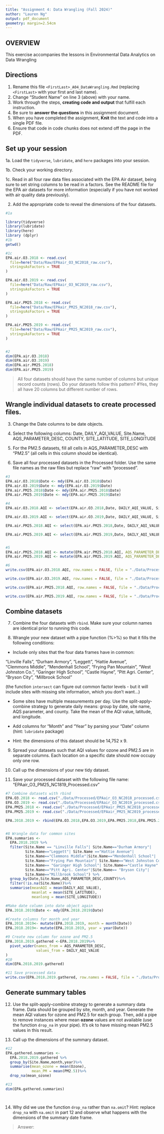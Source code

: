 ```yaml
---
title: "Assignment 4: Data Wrangling (Fall 2024)"
author: "Lauren Ng"
output: pdf_document
geometry: margin=2.54cm
---
```


## OVERVIEW

This exercise accompanies the lessons in Environmental Data Analytics on Data Wrangling 

## Directions

1. Rename this file `<FirstLast>_A04_DataWrangling.Rmd` (replacing `<FirstLast>` with your first and last name).
2. Change "Student Name" on line 3 (above) with your name.
3. Work through the steps, **creating code and output** that fulfill each instruction.
4. Be sure to **answer the questions** in this assignment document.
5. When you have completed the assignment, **Knit** the text and code into a single PDF file.
6. Ensure that code in code chunks does not extend off the page in the PDF.


## Set up your session 

1a. Load the `tidyverse`,  `lubridate`, and `here` packages into your session.

1b. Check your working directory.

1c. Read in all four raw data files associated with the EPA Air dataset, being sure to set string columns to be read in a factors. See the README file for the EPA air datasets for more information (especially if you have not worked with air quality data previously). 

2. Add the appropriate code to reveal the dimensions of the four datasets. 

```r
#1a 

library(tidyverse)
library(lubridate)
library(here)
library (dplyr)
#1b 
getwd()

#1c 
EPA.air.O3.2018 <- read.csv(
  file=here("Data/Raw/EPAair_O3_NC2018_raw.csv"), 
  stringsAsFactors = TRUE
)

EPA.air.O3.2019 <- read.csv(
  file=here("Data/Raw/EPAair_O3_NC2019_raw.csv"), 
  stringsAsFactors = TRUE
)

EPA.air.PM25.2018 <- read.csv(
  file=here("Data/Raw/EPAair_PM25_NC2018_raw.csv"), 
  stringsAsFactors = TRUE
)

EPA.air.PM25.2019 <- read.csv(
  file=here("Data/Raw/EPAair_PM25_NC2019_raw.csv"), 
  stringsAsFactors = TRUE
)


#2 
dim(EPA.air.O3.2018)
dim(EPA.air.O3.2019)
dim(EPA.air.PM25.2018)
dim(EPA.air.PM25.2019)
```

>All four datasets should have the same number of columns but unique record counts (rows). Do your datasets follow this pattern?
#Yes, they all have 20 columns but different number of rows.

## Wrangle individual datasets to create processed files.

3. Change the Date columns to be date objects.

4. Select the following columns: Date, DAILY_AQI_VALUE, Site.Name, AQS_PARAMETER_DESC, COUNTY, SITE_LATITUDE, SITE_LONGITUDE

5. For the PM2.5 datasets, fill all cells in AQS_PARAMETER_DESC with "PM2.5" (all cells in this column should be identical).

6. Save all four processed datasets in the Processed folder. Use the same file names as the raw files but replace "raw" with "processed".

```r
#3
EPA.air.O3.2018$Date <- mdy(EPA.air.O3.2018$Date)
EPA.air.O3.2019$Date <- mdy(EPA.air.O3.2019$Date)
EPA.air.PM25.2018$Date <- mdy(EPA.air.PM25.2018$Date)
EPA.air.PM25.2019$Date <- mdy(EPA.air.PM25.2019$Date)

#4
EPA.air.O3.2018.AQI <- select(EPA.air.O3.2018,Date, DAILY_AQI_VALUE, Site.Name, AQS_PARAMETER_DESC, COUNTY, SITE_LATITUDE, SITE_LONGITUDE)

EPA.air.O3.2019.AQI <- select(EPA.air.O3.2019,Date, DAILY_AQI_VALUE, Site.Name, AQS_PARAMETER_DESC, COUNTY, SITE_LATITUDE, SITE_LONGITUDE)

EPA.air.PM25.2018.AQI <- select(EPA.air.PM25.2018,Date, DAILY_AQI_VALUE, Site.Name, AQS_PARAMETER_DESC, COUNTY, SITE_LATITUDE, SITE_LONGITUDE)

EPA.air.PM25.2019.AQI <- select(EPA.air.PM25.2019,Date, DAILY_AQI_VALUE, Site.Name, AQS_PARAMETER_DESC, COUNTY, SITE_LATITUDE, SITE_LONGITUDE)


#5
EPA.air.PM25.2018.AQI <- mutate(EPA.air.PM25.2018.AQI, AQS_PARAMETER_DESC = "PM2.5")
EPA.air.PM25.2019.AQI <- mutate(EPA.air.PM25.2019.AQI, AQS_PARAMETER_DESC = "PM2.5")

#6
write.csv(EPA.air.O3.2018.AQI, row.names = FALSE, file = "./Data/Processed/EPAair_O3_NC2018_processed.csv")

write.csv(EPA.air.O3.2019.AQI, row.names = FALSE, file = "./Data/Processed/EPAair_O3_NC2019_processed.csv")

write.csv(EPA.air.PM25.2018.AQI, row.names = FALSE, file = "./Data/Processed/EPAair_PM25_NC2018_processed.csv")

write.csv(EPA.air.PM25.2019.AQI, row.names = FALSE, file = "./Data/Processed/EPAair_PM25_NC2019_processed.csv")
```



## Combine datasets

7. Combine the four datasets with `rbind`. Make sure your column names are identical prior to running this code.

8. Wrangle your new dataset with a pipe function (%>%) so that it fills the following conditions: 

  * Include only sites that the four data frames have in common:  
    
  "Linville Falls", "Durham Armory", "Leggett", "Hattie Avenue",  
  "Clemmons Middle", "Mendenhall School", "Frying Pan Mountain", 
  "West Johnston Co.", "Garinger High School", "Castle Hayne", 
  "Pitt Agri. Center", "Bryson City", "Millbrook School" 
  
  (the function `intersect` can figure out common factor levels - but it will include sites with missing site information, which you don't want...) 

  * Some sites have multiple measurements per day. Use the split-apply-combine strategy to generate daily means: group by date, site name, AQS parameter, and county. Take the mean of the AQI value, latitude, and longitude.
  
  * Add columns for "Month" and "Year" by parsing your "Date" column (hint: `lubridate` package)
  
  * Hint: the dimensions of this dataset should be 14,752 x 9.

9. Spread your datasets such that AQI values for ozone and PM2.5 are in separate columns. Each location on a specific date should now occupy only one row.

10. Call up the dimensions of your new tidy dataset.

11. Save your processed dataset with the following file name: "EPAair_O3_PM25_NC1819_Processed.csv"

```r
#7 Combine datasets with rbind
EPA.O3.2018 <- read.csv("./Data/Processed/EPAair_O3_NC2018_processed.csv")
EPA.O3.2019 <- read.csv("./Data/Processed/EPAair_O3_NC2019_processed.csv")
EPA.PM25.2018 <- read.csv("./Data/Processed/EPAair_PM25_NC2018_processed.csv")
EPA.PM25.2019 <- read.csv("./Data/Processed/EPAair_PM25_NC2019_processed.csv")

EPA.2018.2019 <- rbind(EPA.O3.2018,EPA.O3.2019,EPA.PM25.2018,EPA.PM25.2019)


#8 Wrangle data for common sites
EPA.summaries <-
  EPA.2018.2019 %>%
  filter(Site.Name == "Linville Falls"| Site.Name=="Durham Armory"| 
         Site.Name=="Leggett"| Site.Name =="Hattie Avenue"| 
         Site.Name=="Clemmons Middle"|Site.Name=="Mendenhall School"| 
         Site.Name=="Frying Pan Mountain"| Site.Name=="West Johnston Co."|
         Site.Name== "Garinger High School"| Site.Name=="Castle Hayne"| 
         Site.Name=="Pitt Agri. Center"|Site.Name== "Bryson City"| 
         Site.Name=="Millbrook School") %>%
  group_by(Date,Site.Name,AQS_PARAMETER_DESC,COUNTY)%>%
  filter(!is.na(Site.Name))%>%
  summarise(meanAQI = mean(DAILY_AQI_VALUE), 
            meanlat = mean(SITE_LATITUDE), 
            meanlong = mean(SITE_LONGITUDE))

#Make date column into date object again
EPA.2018.2019$Date <- mdy(EPA.2018.2019$Date)

#Create columns for month and year
EPA.2018.2019<- mutate(EPA.2018.2019, month = month(Date))
EPA.2018.2019<- mutate(EPA.2018.2019, year = year(Date))

#9 Create new column for ozone and PM2.5
EPA.2018.2019.gathered <-EPA.2018.2019%>% 
  pivot_wider(names_from = AQS_PARAMETER_DESC,
              values_from = DAILY_AQI_VALUE
)
#10 
dim(EPA.2018.2019.gathered)

#11 Save processed data
write.csv(EPA.2018.2019.gathered, row.names = FALSE, file = "./Data/Processed/EPAair_O3_PM25_NC1819_Processed.csv")

```


## Generate summary tables

12. Use the split-apply-combine strategy to generate a summary data frame. Data should be grouped by site, month, and year. Generate the mean AQI values for ozone and PM2.5 for each group. Then, add a pipe to remove instances where mean **ozone** values are not available (use the function `drop_na` in your pipe). It's ok to have missing mean PM2.5 values in this result. 

13. Call up the dimensions of the summary dataset.

```r

#12
EPA.gathered.summaries <-
  EPA.2018.2019.gathered %>%
  group_by(Site.Name,month,year)%>%
  summarise(mean_ozone = mean(Ozone),
            mean_PM = mean(PM2.5))%>%
  drop_na(mean_ozone)

#13
dim(EPA.gathered.summaries)

 
```

14. Why did we use the function `drop_na` rather than `na.omit`? Hint: replace `drop_na` with `na.omit` in part 12 and observe what happens with the dimensions of the summary date frame.

> Answer: 

